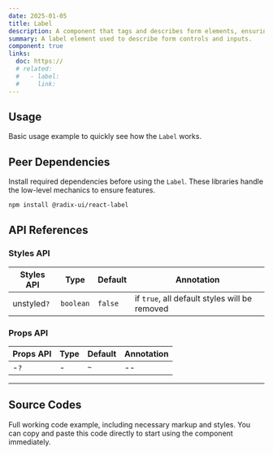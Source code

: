 ```yaml
---
date: 2025-01-05
title: Label
description: A component that tags and describes form elements, ensuring accessibility and clear UI semantics.
summary: A label element used to describe form controls and inputs.
component: true
links:
  doc: https://
  # related:
  #   - label:
  #     link:
---
```


## Usage

Basic usage example to quickly see how the `Label` works.

<LabelDemosUsage />

## Peer Dependencies

Install required dependencies before using the `Label`.
These libraries handle the low-level mechanics to ensure features.

```bash
npm install @radix-ui/react-label
```

## API References

### Styles API

| Styles API  | Type      | Default | Annotation                                    |
| ----------- | --------- | ------- | --------------------------------------------- |
| unstyled`?` | `boolean` | `false` | if `true`, all default styles will be removed |

### Props API

| Props API | Type | Default | Annotation |
| --------- | ---- | ------- | ---------- |
| -`?`      | -    | `~`     | --         |

---

## Source Codes

Full working code example, including necessary markup and styles.
You can copy and paste this code directly to start using the component immediately.

<SourceCodes name="label" />
